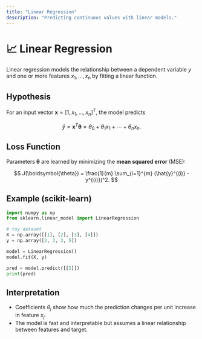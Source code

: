 ```yaml
---
title: "Linear Regression"
description: "Predicting continuous values with linear models."
---
```


# 📈 Linear Regression

Linear regression models the relationship between a dependent variable $y$ and one or more features $x_1, \dots, x_n$ by fitting a linear function.

## Hypothesis

For an input vector $\mathbf{x} = [1, x_1, \dots, x_n]^T$, the model predicts

$$
\hat{y} = \mathbf{x}^T \boldsymbol{\theta} = \theta_0 + \theta_1 x_1 + \cdots + \theta_n x_n.
$$

## Loss Function

Parameters $\boldsymbol{\theta}$ are learned by minimizing the **mean squared error** (MSE):

$$
J(\boldsymbol{\theta}) = \frac{1}{m} \sum_{i=1}^{m} (\hat{y}^{(i)} - y^{(i)})^2.
$$

## Example (scikit-learn)

```python
import numpy as np
from sklearn.linear_model import LinearRegression

# toy dataset
X = np.array([[1], [2], [3], [4]])
y = np.array([2, 3, 3, 5])

model = LinearRegression()
model.fit(X, y)

pred = model.predict([[5]])
print(pred)
```

## Interpretation

- Coefficients $\theta_j$ show how much the prediction changes per unit increase in feature $x_j$.
- The model is fast and interpretable but assumes a linear relationship between features and target.
